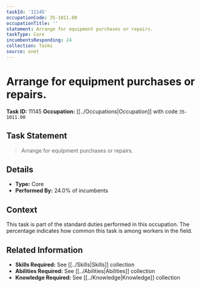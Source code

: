```yaml
---
taskId: '11145'
occupationCode: 35-1011.00
occupationTitle: ''
statement: Arrange for equipment purchases or repairs.
taskType: Core
incumbentsResponding: 24
collection: Tasks
source: onet
---
```

# Arrange for equipment purchases or repairs.

**Task ID:** 11145
**Occupation:** [[../Occupations|Occupation]] with code `35-1011.00`

## Task Statement

> Arrange for equipment purchases or repairs.

## Details

- **Type:** Core
- **Performed By:** 24.0% of incumbents

## Context

This task is part of the standard duties performed in this occupation. The percentage indicates how common this task is among workers in the field.

## Related Information

- **Skills Required:** See [[../Skills|Skills]] collection
- **Abilities Required:** See [[../Abilities|Abilities]] collection
- **Knowledge Required:** See [[../Knowledge|Knowledge]] collection
